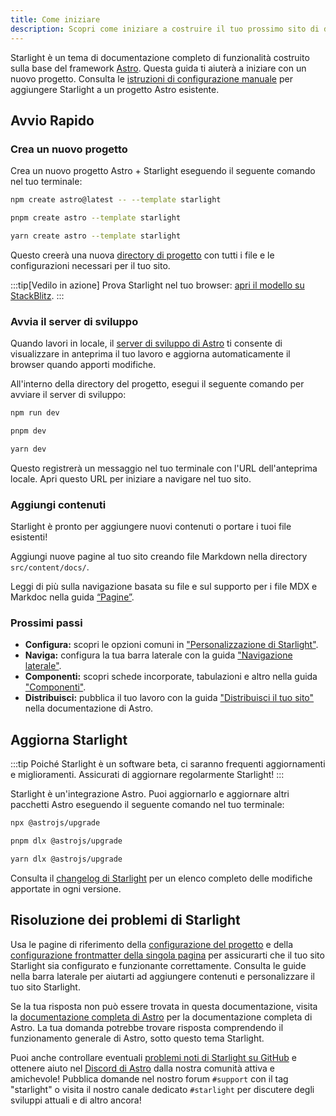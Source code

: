 ```yaml
---
title: Come iniziare
description: Scopri come iniziare a costruire il tuo prossimo sito di documentazione con Starlight di Astro.
---
```



Starlight è un tema di documentazione completo di funzionalità costruito sulla base del framework [Astro](https://astro.build/it/).
Questa guida ti aiuterà a iniziare con un nuovo progetto.
Consulta le [istruzioni di configurazione manuale](/it/manual-setup/) per aggiungere Starlight a un progetto Astro esistente.

## Avvio Rapido

### Crea un nuovo progetto

Crea un nuovo progetto Astro + Starlight eseguendo il seguente comando nel tuo terminale:

<Tabs syncKey="pkg">
<TabItem label="npm">

```sh
npm create astro@latest -- --template starlight
```

</TabItem>
<TabItem label="pnpm">

```sh
pnpm create astro --template starlight
```

</TabItem>
<TabItem label="Yarn">

```sh
yarn create astro --template starlight
```

</TabItem>
</Tabs>

Questo creerà una nuova [directory di progetto](/it/guides/project-structure/) con tutti i file e le configurazioni necessari per il tuo sito.

:::tip[Vedilo in azione]
Prova Starlight nel tuo browser:
[apri il modello su StackBlitz](https://stackblitz.com/github/withastro/starlight/tree/main/examples/basics).
:::

### Avvia il server di sviluppo

Quando lavori in locale, il [server di sviluppo di Astro](https://docs.astro.build/it/reference/cli-reference/#astro-dev) ti consente di visualizzare in anteprima il tuo lavoro e aggiorna automaticamente il browser quando apporti modifiche.

All'interno della directory del progetto, esegui il seguente comando per avviare il server di sviluppo:

<Tabs syncKey="pkg">
<TabItem label="npm">

```sh
npm run dev
```

</TabItem>
<TabItem label="pnpm">

```sh
pnpm dev
```

</TabItem>
<TabItem label="Yarn">

```sh
yarn dev
```

</TabItem>
</Tabs>

Questo registrerà un messaggio nel tuo terminale con l'URL dell'anteprima locale.
Apri questo URL per iniziare a navigare nel tuo sito.

### Aggiungi contenuti

Starlight è pronto per aggiungere nuovi contenuti o portare i tuoi file esistenti!

Aggiungi nuove pagine al tuo sito creando file Markdown nella directory `src/content/docs/`.

Leggi di più sulla navigazione basata su file e sul supporto per i file MDX e Markdoc nella guida [“Pagine”](/it/guides/pages/).

### Prossimi passi

- **Configura:** scopri le opzioni comuni in ["Personalizzazione di Starlight"](/it/guides/customization/).
- **Naviga:** configura la tua barra laterale con la guida ["Navigazione laterale"](/it/guides/sidebar/).
- **Componenti:** scopri schede incorporate, tabulazioni e altro nella guida ["Componenti"](/it/components/using-components/).
- **Distribuisci:** pubblica il tuo lavoro con la guida ["Distribuisci il tuo sito"](https://docs.astro.build/it/guides/deploy/) nella documentazione di Astro.

## Aggiorna Starlight

:::tip
Poiché Starlight è un software beta, ci saranno frequenti aggiornamenti e miglioramenti.
Assicurati di aggiornare regolarmente Starlight!
:::

Starlight è un'integrazione Astro. Puoi aggiornarlo e aggiornare altri pacchetti Astro eseguendo il seguente comando nel tuo terminale:

<Tabs syncKey="pkg">
<TabItem label="npm">

```sh
npx @astrojs/upgrade
```

</TabItem>
<TabItem label="pnpm">

```sh
pnpm dlx @astrojs/upgrade
```

</TabItem>
<TabItem label="Yarn">

```sh
yarn dlx @astrojs/upgrade
```

</TabItem>
</Tabs>

Consulta il [changelog di Starlight](https://github.com/withastro/starlight/blob/main/packages/starlight/CHANGELOG.md) per un elenco completo delle modifiche apportate in ogni versione.

## Risoluzione dei problemi di Starlight

Usa le pagine di riferimento della [configurazione del progetto](/it/reference/configuration/) e della [configurazione frontmatter della singola pagina](/it/reference/frontmatter/) per assicurarti che il tuo sito Starlight sia configurato e funzionante correttamente.
Consulta le guide nella barra laterale per aiutarti ad aggiungere contenuti e personalizzare il tuo sito Starlight.

Se la tua risposta non può essere trovata in questa documentazione, visita la [documentazione completa di Astro](https://docs.astro.build/it/) per la documentazione completa di Astro.
La tua domanda potrebbe trovare risposta comprendendo il funzionamento generale di Astro, sotto questo tema Starlight.

Puoi anche controllare eventuali [problemi noti di Starlight su GitHub](https://github.com/withastro/starlight/issues) e ottenere aiuto nel [Discord di Astro](https://astro.build/chat/) dalla nostra comunità attiva e amichevole! Pubblica domande nel nostro forum `#support` con il tag "starlight" o visita il nostro canale dedicato `#starlight` per discutere degli sviluppi attuali e di altro ancora!
